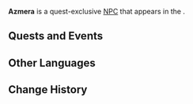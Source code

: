 {{Meta
<!-- Remove this template after adding the missing info -->
|missing_NPC_picture  = yes
<!--
|missing_NPC_profile  = yes
|missing_NPC_idle     = yes
|missing_NPC_dialogue = yes
-->
}}
{{Character Infobox
|type             = Quest NPC
|image            = NPC Azmera.png
|realname         = <!-- Optional, if different from in-game name -->
|deceased         = Past<!-- Past (for deceased prior to events of the game) or free response -->
|region           = Natlan<!-- Character's home/main nation -->
|location         = Natlan<!-- Nation where you can find the character in the game -->
|affiliation      = 
|title            = 

|ancestry         = <!-- Clan/family -->
|father           = 
|mother           = 
|spouse           = 
|sibling          = 
|child            = 
|relative         = 

|voiceEN          = 
|voiceCN          = 
|voiceJP          = 
|voiceKR          = 
}}
'''Azmera''' is a quest-exclusive [[NPC]] that appears in the {{Quest|A Fuel Named "Fate"}}.
<!--
==Location==
{{subst:#tag:gallery|
NPC Location {{subst:#titleparts:{{subst:PAGENAME}}}}.png{{subst:!}}{{subst:#titleparts:{{subst:PAGENAME}}}}'s location
NPC Location {{subst:#titleparts:{{subst:PAGENAME}}}} Context.png{{subst:!}}Additional context
}}

==Profile==
<!~~Detailed story/lore information goes here.~~>
''(To be added.)''

===Appearance===
<!~~Keep appearance section short and concise. Limit to 2 paragraphs with 3-4 sentences each.~~>
''(To be added.)''
-->
==Quests and Events==
{{Quests and Events}}
<!--
==Idle Quotes==
{{Dialogue Start}}
:{{DIcon|Idle}} {{Tx}}
::{{A|VO {{subst:#titleparts:{{subst:PAGENAME}}}} 01.ogg}} "{{Tx}}"
{{Dialogue End}}

==Dialogue==
{{Dialogue Start}}
:'''{{subst:#titleparts:{{subst:PAGENAME}}}}:''' 
:{{DIcon}}
{{Dialogue End}}

==Event Dialogue==
===Event Name===
{{Dialogue Start}}
:'''{{subst:#titleparts:{{subst:PAGENAME}}}}:'''
{{Dialogue End}}
-->
==Other Languages==
{{Other Languages|default_hidden=1
|en       = Azmera
|zhs      = 爱梅拉
|zhs_rm   = 
|zht      = 愛梅拉
|zht_rm   = 
|ja       = アズメラ
|ja_rm    = 
|ko       = 아즈메라
|es       = Azmera
|fr       = Azmera
|ru       = Азмера
|th       = Azmera
|vi       = Azmera
|de       = Azmera
|id       = Azmera
|pt       = Azmera
|tr       = Azmera
|it       = Azmera
}}

==Change History==
{{Change History|5.1}}
<!--
==References==
{{Reflist}}
-->